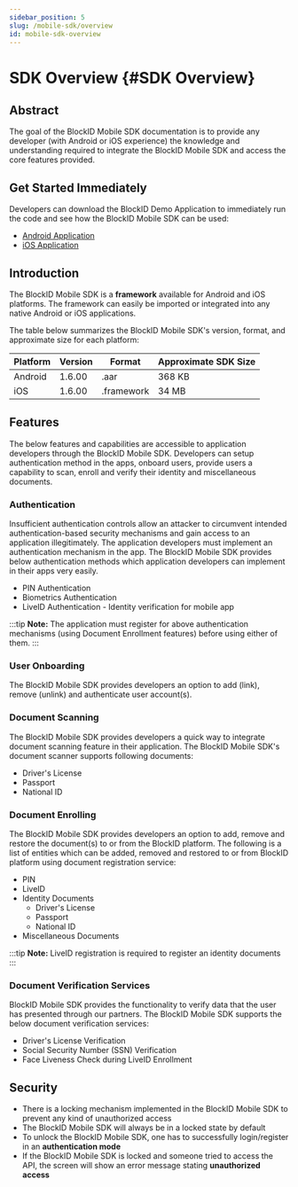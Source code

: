 ```yaml
---
sidebar_position: 5
slug: /mobile-sdk/overview
id: mobile-sdk-overview
---
```




# SDK Overview {#SDK Overview}

## **Abstract**

The goal of the BlockID Mobile SDK documentation is to provide any developer (with Android or iOS experience) the knowledge and understanding required to integrate the BlockID Mobile SDK and access the core features provided.

## **Get Started Immediately**

Developers can download the BlockID Demo Application to immediately run the code and see how the BlockID Mobile SDK can be used:

- <a href="https://github.com/1KBlockID/android-blockid-demo-app" target="_blank">Android Application</a>
- <a href="https://github.com/1KBlockID/ios-blockid-demo-app" target="_blank">iOS Application</a>

## **Introduction**

The BlockID Mobile SDK is a **framework** available for Android and iOS platforms. The framework can easily be imported or integrated into any native Android or iOS applications.

The table below summarizes the BlockID Mobile SDK's version, format, and approximate size for each platform:

| Platform | Version | Format     | Approximate SDK Size |
|----------|---------|------------|----------------------|
| Android  | 1.6.00  | .aar       | 368 KB               |
| iOS      | 1.6.00  | .framework | 34 MB                |


## **Features**

The below features and capabilities are accessible to application developers through the BlockID Mobile SDK. Developers can setup authentication method in the apps, onboard users, provide users a capability to scan, enroll and verify their identity and miscellaneous documents.

### Authentication 

Insufficient authentication controls allow an attacker to circumvent intended authentication-based security mechanisms and gain access to an application illegitimately. The application developers must implement an authentication mechanism in the app. The BlockID Mobile SDK provides below authentication methods which application developers can implement in their apps very easily.

- PIN Authentication
- Biometrics Authentication
- LiveID Authentication - Identity verification for mobile app

:::tip **Note:**
The application must register for above authentication mechanisms (using Document Enrollment features) before using either of them.
:::

### User Onboarding

The BlockID Mobile SDK provides developers an option to add (link), remove (unlink) and authenticate user account(s).

### Document Scanning

The BlockID Mobile SDK provides developers a quick way to integrate document scanning feature in their application. The BlockID Mobile SDK's document scanner supports following documents:

- Driver's License
- Passport
- National ID

### Document Enrolling

The BlockID Mobile SDK provides developers an option to add, remove and restore the document(s) to or from the BlockID platform. The following is a list of entities which can be added, removed and restored to or from BlockID platform using document registration service:

- PIN
- LiveID
- Identity Documents 
    - Driver's License
    - Passport
    - National ID
- Miscellaneous Documents

:::tip **Note:**
LiveID registration is required to register an identity documents
:::

### Document Verification Services

BlockID Mobile SDK provides the functionality to verify data that the user has presented through our partners. The BlockID Mobile SDK supports the below document verification services:

- Driver's License Verification
- Social Security Number (SSN) Verification
- Face Liveness Check during LiveID Enrollment

## **Security**

- There is a locking mechanism implemented in the BlockID Mobile SDK to prevent any kind of unauthorized access
- The BlockID Mobile SDK will always be in a locked state by default
- To unlock the BlockID Mobile SDK, one has to successfully login/register in an **authentication mode**
- If the BlockID Mobile SDK is locked and someone tried to access the API, the screen will show an error message stating **unauthorized access**


